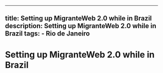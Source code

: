 ---
  title: Setting up MigranteWeb 2.0 while in Brazil
  description: Setting up MigranteWeb 2.0 while in Brazil
  tags:
    - Rio de Janeiro
  ---
  # Setting up MigranteWeb 2.0 while in Brazil
  